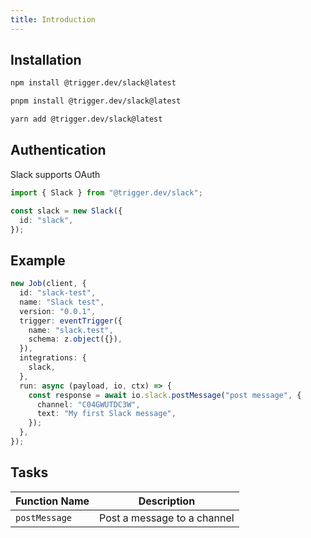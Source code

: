 ```yaml
---
title: Introduction
---
```


<Snippet file="integration-getting-started.mdx" />

## Installation

<CodeGroup>

```bash npm
npm install @trigger.dev/slack@latest
```

```bash pnpm
pnpm install @trigger.dev/slack@latest
```

```bash yarn
yarn add @trigger.dev/slack@latest
```

</CodeGroup>

## Authentication

Slack supports OAuth

```ts
import { Slack } from "@trigger.dev/slack";

const slack = new Slack({
  id: "slack",
});
```

## Example

```ts
new Job(client, {
  id: "slack-test",
  name: "Slack test",
  version: "0.0.1",
  trigger: eventTrigger({
    name: "slack.test",
    schema: z.object({}),
  }),
  integrations: {
    slack,
  },
  run: async (payload, io, ctx) => {
    const response = await io.slack.postMessage("post message", {
      channel: "C04GWUTDC3W",
      text: "My first Slack message",
    });
  },
});
```

## Tasks

| Function Name | Description                 |
| ------------- | --------------------------- |
| `postMessage` | Post a message to a channel |
